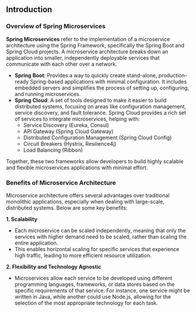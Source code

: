 
## <span className="text-purple-700 font-bold">Introduction</span>

### Overview of Spring Microservices

**Spring Microservices** refer to the implementation of a microservice architecture using the Spring Framework, specifically the Spring Boot and Spring Cloud projects. A microservice architecture breaks down an application into smaller, independently deployable services that communicate with each other over a network.

- **Spring Boot**: Provides a way to quickly create stand-alone, production-ready Spring-based applications with minimal configuration. It includes embedded servers and simplifies the process of setting up, configuring, and running microservices.
- **Spring Cloud**: A set of tools designed to make it easier to build distributed systems, focusing on areas like configuration management, service discovery, and fault tolerance. Spring Cloud provides a rich set of services to integrate microservices, helping with:
  + Service Discovery (Eureka, Consul)
  + API Gateway (Spring Cloud Gateway)
  + Distributed Configuration Management (Spring Cloud Config)
  + Circuit Breakers (Hystrix, Resilience4j)
  + Load Balancing (Ribbon)

Together, these two frameworks allow developers to build highly scalable and flexible microservices applications with minimal effort.

### Benefits of Microservice Architecture

Microservice architecture offers several advantages over traditional monolithic applications, especially when dealing with large-scale, distributed systems. Below are some key benefits:

**1. Scalability**
   + Each microservice can be scaled independently, meaning that only the services with higher demand need to be scaled, rather than scaling the entire application.
   + This enables horizontal scaling for specific services that experience high traffic, leading to more efficient resource utilization.

**2. Flexibility and Technology Agnostic**
   + Microservices allow each service to be developed using different programming languages, frameworks, or data stores based on the specific requirements of that service. For instance, one service might be written in Java, while another could use Node.js, allowing for the selection of the most appropriate technology for each task.

<ContentComingSoon />
